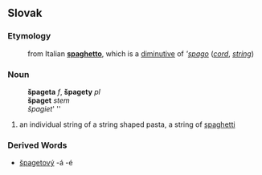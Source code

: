 ==Slovak==
===Etymology===
:from Italian '''[[spaghetto]]''', which is a [[diminutive]] of '''[[spago]]'' (''[[cord]]'', ''[[string]]'')

===Noun===
:'''špageta''' ''f'', '''špagety''' ''pl''
:'''špaget''' ''stem''
:''špagiet''' ''{{genpl}}
:{{decpat}} {{zena}}
# an individual string of a string shaped pasta, a string of [[spaghetti]]
===Derived Words===
* [[špagetový]] -á -é
